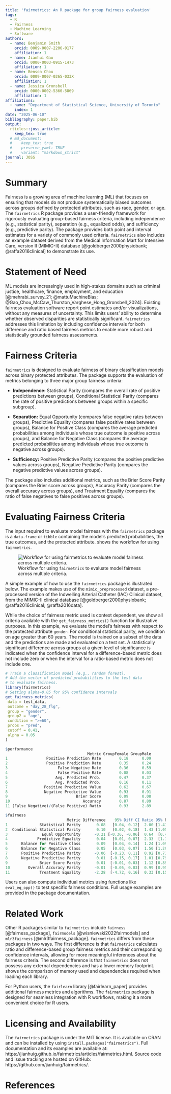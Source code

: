 ```yaml
---
title: 'fairmetrics: An R package for group fairness evaluation'
tags:
  - R
  - Fairness
  - Machine Learning
  - Software
authors:
  - name: Benjamin Smith
    orcid: 0009-0007-2206-0177
    affiliation: 1
  - name: Jianhui Gao
    orcid: 0000-0003-0915-1473
    affiliation: 1
  - name: Benson Chou
    orcid: 0009-0007-0265-033X
    affiliation: 1
  - name: Jessica Gronsbell
    orcid: 0000-0002-5360-5869
    affiliation: 1
affiliations:
  - name: "Department of Statistical Science, University of Toronto"
    index: 1
date: "2025-06-10"
bibliography: paper.bib
output:
  rticles::joss_article:
    keep_tex: true
  # md_document:
  #    keep_tex: true
  #    preserve_yaml: TRUE
  #    variant: "markdown_strict"
journal: JOSS
---
```


# Summary

Fairness is a growing area of machine learning (ML) that focuses on ensuring that models do not produce systematically biased outcomes across groups defined by protected attributes, such as race, gender, or age. The `fairmetrics` R package provides a user-friendly framework for rigorously evaluating group-based fairness criteria, including independence (e.g., statistical parity), separation (e.g., equalized odds), and sufficiency (e.g., predictive parity). The package provides both point and interval estimates for a variety of commonly used criteria. `fairmetrics` also includes an example dataset derived from the Medical Information Mart for Intensive Care, version II (MIMIC-II) database [@goldberger2000physiobank; @raffa2016clinical] to demonstrate its use. 


# Statement of Need

ML models are increasingly used in high-stakes domains such as criminal justice, healthcare, finance, employment, and education [@mehrabi_survey_21; @mattuMachineBias; @Gao_Chou_McCaw_Thurston_Varghese_Hong_Gronsbell_2024]. Existing fairness evaluation software report point estimates and/or visualizations, without any measures of uncertainty. This limits users' ability to determine whether observed disparities are statistically significant. `fairmetrics` addresses this limitation by including confidence intervals for both difference and ratio based fairness metrics to enable more robust and statistically grounded fairness assessments. 

# Fairness Criteria

`fairmetrics` is designed to evaluate fairness of binary classification models across binary protected attributes. The package supports the evaluation of metrics belonging to three major group fairness criteria: 

- **Independence:** Statistical Parity (compares the overall rate of positive predictions between groups), Conditional Statistical Parity (compares the rate of positive predictions between groups within a specific subgroup).

- **Separation:** Equal Opportunity (compares false negative rates between groups), Predictive Equality (compares false positive rates between groups), Balance for Positive Class (compares the average predicted probabilities among individuals whose true outcome is positive across groups), and Balance for Negative Class (compares the average predicted probabilities among individuals whose true outcome is negative across groups).
  
- **Sufficiency:** Positive Predictive Parity (compares the positive predictive values across groups), Negative Predictive Parity (compares the negative predictive values across groups).

The package also includes additional metrics, such as the Brier Score Parity (compares the Brier score across groups), Accuracy Parity (compares the overall accuracy across groups), and Treatment Equality (compares the ratio of false negatives to false positives across groups).

# Evaluating Fairness Criteria

The input required to evaluate model fairness with the `fairmetrics` package is a `data.frame` or `tibble` containing the model's predicted probabilities, the true outcomes, and the protected attribute. \hyperref[workflow]{Figure ~\ref*{workflow}} shows the workflow for using `fairmetrics`.

![Workflow for using `fairmetrics` to evaluate model fairness across multiple criteria. \label{workflow}](fairmetrics-workflow.png)

A simple example of how to use the `fairmetrics` package is illustrated below. The example makes use of the `mimic_preprocessed` dataset, a pre-processed version of the Indwelling Arterial Catheter (IAC) Clinical dataset, from the MIMIC-II clinical database [@goldberger2000physiobank; @raffa2016clinical; @raffa2016data]. 

While the choice of fairness metric used is context dependent, we show all criteria available with the `get_fairness_metrics()` function for illustrative purposes. In this example, we evaluate the model's fairness with respect to the protected attribute `gender`. For conditional statistical parity, we condition on age greater than 60 years. The model is trained on a subset of the data and the predictions are made and evaluated on a test set.  A statistically significant difference across groups at a given level of significance is indicated when the confidence interval for a difference-based metric does not include zero or when the interval for a ratio-based metric does not include one.


```r
# Train a classification model (e.g., random forest).
# Add the vector of predicted probabilities to the test data
# to evaluate fairness.
library(fairmetrics)
# Setting alpha=0.05 for 95% confidence intervals
get_fairness_metrics(
 data = test_data,
 outcome = "day_28_flg",
 group = "gender",
 group2 = "age",
 condition = ">=60",
 probs = "pred",
 cutoff = 0.41, 
 alpha = 0.05
)

$performance
                                    Metric GroupFemale GroupMale
1                 Positive Prediction Rate        0.18      0.09
2                 Positive Prediction Rate        0.35      0.24
3                      False Negative Rate        0.36      0.59
4                      False Positive Rate        0.08      0.03
5                     Avg. Predicted Prob.        0.47      0.37
6                     Avg. Predicted Prob.        0.16      0.11
7                Positive Predictive Value        0.62      0.67
8                Negative Predictive Value        0.93      0.91
9                              Brier Score        0.09      0.08
10                                Accuracy        0.87      0.89
11 (False Negative)/(False Positive) Ratio        0.93      2.89

$fairness
                           Metric Difference    95% Diff CI Ratio 95% Ratio CI
1              Statistical Parity       0.08   [0.04, 0.12]  2.00 [1.41, 2.83]
2  Conditional Statistical Parity       0.10   [0.02, 0.18]  1.43 [1.05, 1.96]
3               Equal Opportunity      -0.21 [-0.36, -0.06]  0.64  [0.45, 0.9]
4             Predictive Equality       0.04   [0.01, 0.07]  2.33  [1.13, 4.8]
5      Balance for Positive Class       0.09   [0.04, 0.14]  1.24 [1.09, 1.42]
6      Balance for Negative Class       0.05   [0.03, 0.07]  1.50 [1.29, 1.75]
7      Positive Predictive Parity      -0.06  [-0.23, 0.11]  0.92 [0.71, 1.18]
8      Negative Predictive Parity       0.01  [-0.15, 0.17]  1.01 [0.79, 1.29]
9              Brier Score Parity       0.01  [-0.01, 0.03]  1.12 [0.89, 1.43]
10        Overall Accuracy Parity      -0.01  [-0.05, 0.03]  0.99 [0.95, 1.03]
11             Treatment Equality      -2.28  [-4.72, 0.16]  0.33 [0.15, 0.73]
```

Users can also compute individual metrics using functions like `eval_eq_opp()` to 
test specific fairness conditions. Full usage examples are provided in the package documentation.

# Related Work

Other R packages similar to `fairmetrics` include `fairness` [@fairness_package], `fairmodels` [@wisniewski2022fairmodels] and `mlr3fairness` [@mlr3fairness_package]. `fairmetrics` differs from these packages in two ways. The first difference is that `fairmetrics` calculates ratio and difference-based group fairness metrics and their corresponding confidence intervals, allowing for more meaningful inferences about the fairness criteria. The second difference is that `fairmetrics` does not possess any external dependencies and has a lower memory footprint. \hyperref[tab:memory_dep_usage]{Table~\ref*{tab:memory_dep_usage}} shows the comparison of memory used and dependencies required when loading each library. 

\begin{table}[ht]
\centering
\begin{tabular}{l r r}
\hline
\textbf{Package} & \textbf{Memory (MB)} & \textbf{Dependencies} \\
\hline
fairmodels  & 17.02  & 29 \\
fairness    & 117.61 & 141\\
mlr3fairness & 58.11  & 45 \\
fairmetrics & 0.05   & 0  \\
\hline
\end{tabular}
\caption{Memory usage (in MB) and dependencies of `fairmetrics` vs similar packages.}
\label{tab:memory_dep_usage}
\end{table}

For Python users, the `fairlearn` library [@fairlearn_paper] provides additional fairness metrics and algorithms. The `fairmetrics` package is designed for seamless integration with R workflows, making it a more convenient choice for R users.

# Licensing and Availability

The `fairmetrics` package is under the MIT license. It is available on CRAN and can be installed by using `install.packages("fairmetrics")`. Full documentation and its examples are available at: https://jianhuig.github.io/fairmetrics/articles/fairmetrics.html. Source code and issue tracking are hosted on GitHub: https://github.com/jianhuig/fairmetrics/.


# References
